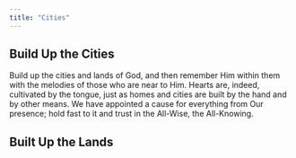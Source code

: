 ```yaml
---
title: "Cities"
---
```


## Build Up the Cities

Build up the cities and lands of God, and then remember Him within them with the melodies of those who are near to Him. Hearts are, indeed, cultivated by the tongue, just as homes and cities are built by the hand and by other means. We have appointed a cause for everything from Our presence; hold fast to it and trust in the All-Wise, the All-Knowing.

## Built Up the Lands
